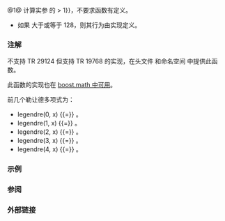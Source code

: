 {{cpp/title|legendre|legendref|legendrel}}
{{cpp/experimental/special_functions/navbar}}
{{dcl begin}}
{{dcl|num=1|
double      legendre( unsigned int n, double x );
double      legendre( unsigned int n, float x );
double      legendre( unsigned int n, long double x );
float       legendref( unsigned int n, float x );
long double legendrel( unsigned int n, long double x );
}}
{{dcl|num=2|
double      legendre( unsigned int n, IntegralType x );
}}
{{dcl end}}

@1@ 计算实参 {{c|x}} 的 {{c|n} 度无连带{{enwiki|Legendre polynomials|勒让德多项式}}的值。
@2@ 一组接受任何[[cpp/types/is_integral|整数类型]]实参的重载或函数模板。等价于将实参转型为 {{c|double}} 后的 {{v|1}}。

{{cpp/experimental/special_functions/macro_note|legendre}}

===参数===
{{par begin}}
{{par|n|多项式的度数}}
{{par|x|实参，浮点或整数类型的值}}
{{par end}}

===返回值===
如果未发生错误，则返回 {{c|x}} 的 {{tt|n}} 阶无连带勒让德多项式的值，即 {{math|{{mfrac|1|2{{su|p=n}}n!}}{{mfrac|d{{su|p=n}}|dx{{su|p=n}}}}(x{{su|p=2}} - 1){{su|p=n}}}}。

===错误处理===
根据 [[cpp/numeric/math/math_errhandling|math_errhandling]] 的规定进行错误报告。
* 如果实参为 NaN，则返回 NaN 但不报告定义域错误。
* 对于 {{math|{{!}}x{{!}} &gt; 1}}，不要求函数有定义。
* 如果 {{c|n}} 大于或等于 128，则其行为由实现定义。

===注解===
不支持 TR 29124 但支持 TR 19768 的实现，在头文件 {{tt|tr1/cmath}} 和命名空间 {{tt|std::tr1}} 中提供此函数。

此函数的实现也在 [https://www.boost.org/doc/libs/release/libs/math/doc/html/math_toolkit/sf_poly/legendre.html boost.math 中可用]。

前几个勒让德多项式为：
* legendre(0, x) {{=}} {{math|1}}。
* legendre(1, x) {{=}} {{math|x}}。
* legendre(2, x) {{=}} {{math|{{mfrac|1|2}}(3x{{su|p=2}} - 1)}}。
* legendre(3, x) {{=}} {{math|{{mfrac|1|2}}(5x{{su|p=3}} - 3x)}}。
* legendre(4, x) {{=}} {{math|{{mfrac|1|8}}(35x{{su|p=4}} - 30x{{su|p=2}} + 3)}}。

===示例===
{{example
|(以 gcc 6.0 运行)
|code=
#define __STDCPP_WANT_MATH_SPEC_FUNCS__ 1
#include &lt;cmath&gt;
#include &lt;iostream&gt;

double P3(double x)
{
    return 0.5 * (5 * std::pow(x, 3) - 3 * x);
}

double P4(double x)
{
    return 0.125 * (35 * std::pow(x, 4) - 30 * x * x + 3);
}

int main()
{
    // spot-checks
    std::cout &lt;&lt; std::legendre(3, 0.25) &lt;&lt; '=' &lt;&lt; P3(0.25) &lt;&lt; '\n'
              &lt;&lt; std::legendre(4, 0.25) &lt;&lt; '=' &lt;&lt; P4(0.25) &lt;&lt; '\n';
}
|output=
-0.335938=-0.335938
0.157715=0.157715
}}

===参阅===
{{dsc begin}}
{{dsc inc|cpp/experimental/special_functions/dsc laguerre}}
{{dsc inc|cpp/experimental/special_functions/dsc hermite}}
{{dsc end}}

===外部链接===
{{eli|[https://mathworld.wolfram.com/LegendrePolynomial.html Weisstein, Eric W. "Legendre Polynomial."] From MathWorld — A Wolfram Web Resource.}}

{{langlinks|de|es|fr|it|ja|pt|ru|zh}}